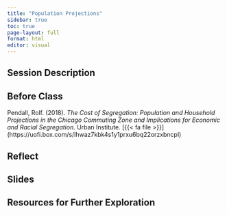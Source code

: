 ```yaml
---
title: "Population Projections"
sidebar: true
toc: true
page-layout: full
format: html
editor: visual
---
```


## Session Description

## Before Class

Pendall, Rolf. (2018). *The Cost of Segregation: Population and Household Projections in the Chicago Commuting Zone and Implications for Economic and Racial Segregation.* Urban Institute. \[{{< fa file >}}\](https://uofi.box.com/s/lhwaz7kbk4s1y1prxu6bq22orzxbncpl)

## Reflect

## Slides

## Resources for Further Exploration
